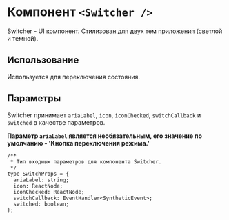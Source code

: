 
<Meta of={SwitcherStories} />

# Компонент `<Switcher />`

Switcher - UI компонент. Стилизован для двух тем приложения (светлой и темной).

## Использование

Используется для переключения состояния.

## Параметры

Switcher принимает `ariaLabel`, `icon`, `iconChecked`, `switchCallback` и `switched` в качестве параметров.

**Параметр `ariaLabel` является необязательным, его значение по умолчанию - 'Кнопка переключения режима.'**

```
/**
 * Тип входных параметров для компонента Switcher.
 */
type SwitchProps = {
  ariaLabel: string;
  icon: ReactNode;
  iconChecked: ReactNode;
  switchCallback: EventHandler<SyntheticEvent>;
  switched: boolean;
};
```
<Canvas of={SwitcherStories.DarkMode} />
<Canvas of={SwitcherStories.LightMode} />

<Controls />
